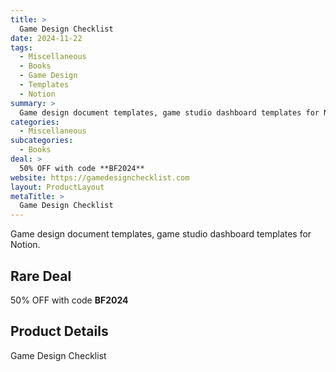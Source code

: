 ```yaml
---
title: >
  Game Design Checklist
date: 2024-11-22
tags:
  - Miscellaneous
  - Books
  - Game Design
  - Templates
  - Notion
summary: >
  Game design document templates, game studio dashboard templates for Notion.
categories:
  - Miscellaneous
subcategories:
  - Books
deal: >
  50% OFF with code **BF2024**
website: https://gamedesignchecklist.com
layout: ProductLayout
metaTitle: >
  Game Design Checklist
---
```

Game design document templates, game studio dashboard templates for Notion.

## Rare Deal

50% OFF with code **BF2024**

## Product Details
Game Design Checklist



